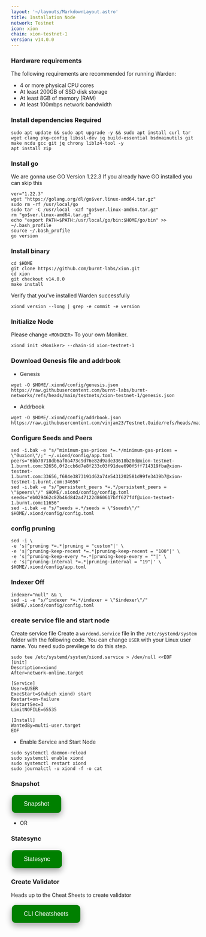 ```yaml
---
layout: '~/layouts/MarkdownLayout.astro'
title: Installation Node
network: Testnet
icon: xion
chain: xion-testnet-1
version: v14.0.0
---
```


### Hardware requirements

The following requirements are recommended for running Warden:

- 4 or more physical CPU cores
- At least 200GB of SSD disk storage
- At least 8GB of memory (RAM)
- At least 100mbps network bandwidth


### Install dependencies Required

```
sudo apt update && sudo apt upgrade -y && sudo apt install curl tar wget clang pkg-config libssl-dev jq build-essential bsdmainutils git make ncdu gcc git jq chrony liblz4-tool -y
apt install zip
```

### Install go

We are gonna use GO Version 1.22.3
If you already have GO installed you can skip this 

```
ver="1.22.3"
wget "https://golang.org/dl/go$ver.linux-amd64.tar.gz"
sudo rm -rf /usr/local/go
sudo tar -C /usr/local -xzf "go$ver.linux-amd64.tar.gz"
rm "go$ver.linux-amd64.tar.gz"
echo "export PATH=$PATH:/usr/local/go/bin:$HOME/go/bin" >> ~/.bash_profile
source ~/.bash_profile
go version
```

### Install binary

```
cd $HOME
git clone https://github.com/burnt-labs/xion.git
cd xion
git checkout v14.0.0
make install
```

Verify that you've installed Warden successfully

```
xiond version --long | grep -e commit -e version
```

### Initialize Node

Please change `<MONIKER>` To your own Moniker.

```
xiond init <Moniker> --chain-id xion-testnet-1
```

### Download Genesis file and addrbook

- Genesis

```
wget -O $HOME/.xiond/config/genesis.json https://raw.githubusercontent.com/burnt-labs/burnt-networks/refs/heads/main/testnets/xion-testnet-1/genesis.json
```
- Addrbook
```
wget -O $HOME/.xiond/config/addrbook.json https://raw.githubusercontent.com/vinjan23/Testnet.Guide/refs/heads/main/Xion/addrbook.json
```

### Configure Seeds and Peers

```
sed -i.bak -e "s/^minimum-gas-prices *=.*/minimum-gas-prices = \"0uxion\"/;" ~/.xiond/config/app.toml
peers="6bb70718db6af0a473c9d76e82d9ade33618b20d@xion-testnet-1.burnt.com:32656,0f2ccb6d7e8f233c03f91dee690f5ff714319fba@xion-testnet-1.burnt.com:33656,f684e3873191d62a74e5431202581d99fe3439b7@xion-testnet-1.burnt.com:34656"
sed -i.bak -e "s/^persistent_peers *=.*/persistent_peers = \"$peers\"/" $HOME/.xiond/config/config.toml
seeds="eb029462c82b46d842a47122d860617bff627fdf@xion-testnet-1.burnt.com:11656"
sed -i.bak -e "s/^seeds =.*/seeds = \"$seeds\"/" $HOME/.xiond/config/config.toml
```

### config pruning

```
sed -i \
-e 's|^pruning *=.*|pruning = "custom"|' \
-e 's|^pruning-keep-recent *=.*|pruning-keep-recent = "100"|' \
-e 's|^pruning-keep-every *=.*|pruning-keep-every = ""|' \
-e 's|^pruning-interval *=.*|pruning-interval = "19"|' \
$HOME/.xiond/config/app.toml
```
### Indexer Off

```
indexer="null" && \
sed -i -e "s/^indexer *=.*/indexer = \"$indexer\"/" $HOME/.xiond/config/config.toml
```

### create service file and start node

Create service file
Create a `wardend.service` file in the `/etc/systemd/system` folder with the following code. 
You can change `USER` with your Linux user name. You need sudo previlege to do this step.

```
sudo tee /etc/systemd/system/xiond.service > /dev/null <<EOF
[Unit]
Description=xiond
After=network-online.target

[Service]
User=$USER
ExecStart=$(which xiond) start
Restart=on-failure
RestartSec=3
LimitNOFILE=65535

[Install]
WantedBy=multi-user.target
EOF
```

- Enable Service and Start Node

```
sudo systemctl daemon-reload
sudo systemctl enable xiond
sudo systemctl restart xiond
sudo journalctl -u xiond -f -o cat
```

### Snapshot
<a href="https://service.vinjan.xyz/testnet/xion/snapshot" target="_blank">
  <button style="background-color: green; border: none; color: white; padding: 15px 32px; text-align: center; text-decoration: none; display: inline-block; font-size: 16px; margin: 4px 2px; cursor: pointer; border-radius: 10px; box-shadow: 0 8px 16px 0 rgba(0,0,0,0.2), 0 6px 20px 0 rgba(0,0,0,0.19);" onmouseover="this.style.boxShadow='0 0 0 4px rgba(0,255,0,0.5)'" onmouseout="this.style.boxShadow='0 8px 16px 0 rgba(0,0,0,0.2), 0 6px 20px 0 rgba(0,0,0,0.19)'">Snapshot</button>
</a>

- OR
### Statesync
<a href="https://service.vinjan.xyz/testnet/xion/statesync" target="_blank">
  <button style="background-color: green; border: none; color: white; padding: 15px 32px; text-align: center; text-decoration: none; display: inline-block; font-size: 16px; margin: 4px 2px; cursor: pointer; border-radius: 10px; box-shadow: 0 8px 16px 0 rgba(0,0,0,0.2), 0 6px 20px 0 rgba(0,0,0,0.19);" onmouseover="this.style.boxShadow='0 0 0 4px rgba(0,255,0,0.5)'" onmouseout="this.style.boxShadow='0 8px 16px 0 rgba(0,0,0,0.2), 0 6px 20px 0 rgba(0,0,0,0.19)'">Statesync</button>
</a>

### Create Validator

Heads up to the Cheat Sheets to create validator

<a href="https://service.vinjan.xyz/testnet/xion/cheat" target="_blank">
  <button style="background-color: green; border: none; color: white; padding: 15px 32px; text-align: center; text-decoration: none; display: inline-block; font-size: 16px; margin: 4px 2px; cursor: pointer; border-radius: 10px; box-shadow: 0 8px 16px 0 rgba(0,0,0,0.2), 0 6px 20px 0 rgba(0,0,0,0.19);" onmouseover="this.style.boxShadow='0 0 0 4px rgba(0,255,0,0.5)'" onmouseout="this.style.boxShadow='0 8px 16px 0 rgba(0,0,0,0.2), 0 6px 20px 0 rgba(0,0,0,0.19)'">CLI Cheatsheets</button>
</a>
